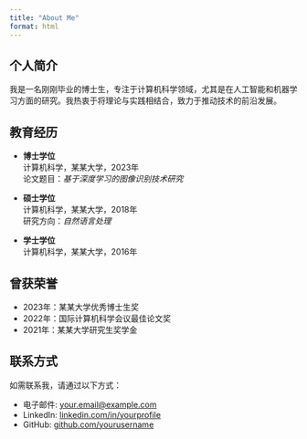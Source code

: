 ```yaml
---
title: "About Me"
format: html
---
```


## 个人简介

我是一名刚刚毕业的博士生，专注于计算机科学领域，尤其是在人工智能和机器学习方面的研究。我热衷于将理论与实践相结合，致力于推动技术的前沿发展。

## 教育经历

- **博士学位**  
  计算机科学，某某大学，2023年  
  论文题目：*基于深度学习的图像识别技术研究*

- **硕士学位**  
  计算机科学，某某大学，2018年  
  研究方向：*自然语言处理*

- **学士学位**  
  计算机科学，某某大学，2016年  

## 曾获荣誉

- 2023年：某某大学优秀博士生奖
- 2022年：国际计算机科学会议最佳论文奖
- 2021年：某某大学研究生奖学金

## 联系方式

如需联系我，请通过以下方式：

- 电子邮件: [your.email@example.com](mailto:your.email@example.com)
- LinkedIn: [linkedin.com/in/yourprofile](https://linkedin.com/in/yourprofile)
- GitHub: [github.com/yourusername](https://github.com/yourusername)
